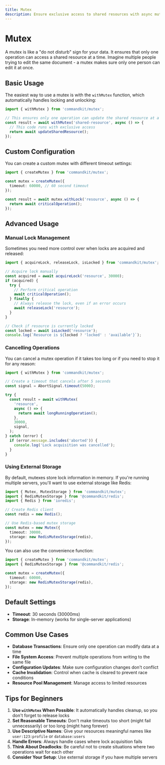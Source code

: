 ```yaml
---
title: Mutex
description: Ensure exclusive access to shared resources with async mutex locks
---
```


# Mutex

A mutex is like a "do not disturb" sign for your data. It ensures that only one operation can access a shared resource at a time. Imagine multiple people trying to edit the same document - a mutex makes sure only one person can edit it at once.

## Basic Usage

The easiest way to use a mutex is with the `withMutex` function, which automatically handles locking and unlocking:

```typescript
import { withMutex } from 'commandkit/mutex';

// This ensures only one operation can update the shared resource at a time
const result = await withMutex('shared-resource', async () => {
  // This code runs with exclusive access
  return await updateSharedResource();
});
```

## Custom Configuration

You can create a custom mutex with different timeout settings:

```typescript
import { createMutex } from 'commandkit/mutex';

const mutex = createMutex({
  timeout: 60000, // 60 second timeout
});

const result = await mutex.withLock('resource', async () => {
  return await criticalOperation();
});
```

## Advanced Usage

### Manual Lock Management

Sometimes you need more control over when locks are acquired and released:

```typescript
import { acquireLock, releaseLock, isLocked } from 'commandkit/mutex';

// Acquire lock manually
const acquired = await acquireLock('resource', 30000);
if (acquired) {
  try {
    // Perform critical operation
    await criticalOperation();
  } finally {
    // Always release the lock, even if an error occurs
    await releaseLock('resource');
  }
}

// Check if resource is currently locked
const locked = await isLocked('resource');
console.log(`Resource is ${locked ? 'locked' : 'available'}`);
```

### Cancelling Operations

You can cancel a mutex operation if it takes too long or if you need to stop it for any reason:

```typescript
import { withMutex } from 'commandkit/mutex';

// Create a timeout that cancels after 5 seconds
const signal = AbortSignal.timeout(5000);

try {
  const result = await withMutex(
    'resource',
    async () => {
      return await longRunningOperation();
    },
    30000,
    signal,
  );
} catch (error) {
  if (error.message.includes('aborted')) {
    console.log('Lock acquisition was cancelled');
  }
}
```

### Using External Storage

By default, mutexes store lock information in memory. If you're running multiple servers, you'll want to use external storage like Redis:

```typescript
import { Mutex, MutexStorage } from 'commandkit/mutex';
import { RedisMutexStorage } from '@commandkit/redis';
import { Redis } from 'ioredis';

// Create Redis client
const redis = new Redis();

// Use Redis-based mutex storage
const mutex = new Mutex({
  timeout: 30000,
  storage: new RedisMutexStorage(redis),
});
```

You can also use the convenience function:

```typescript
import { createMutex } from 'commandkit/mutex';
import { RedisMutexStorage } from '@commandkit/redis';

const mutex = createMutex({
  timeout: 60000,
  storage: new RedisMutexStorage(redis),
});
```

## Default Settings

- **Timeout**: 30 seconds (30000ms)
- **Storage**: In-memory (works for single-server applications)

## Common Use Cases

- **Database Transactions**: Ensure only one operation can modify data at a time
- **File System Access**: Prevent multiple operations from writing to the same file
- **Configuration Updates**: Make sure configuration changes don't conflict
- **Cache Invalidation**: Control when cache is cleared to prevent race conditions
- **Resource Pool Management**: Manage access to limited resources

## Tips for Beginners

1. **Use `withMutex` When Possible**: It automatically handles cleanup, so you don't forget to release locks
2. **Set Reasonable Timeouts**: Don't make timeouts too short (might fail unnecessarily) or too long (might hang forever)
3. **Use Descriptive Names**: Give your resources meaningful names like `user:123:profile` or `database:users`
4. **Handle Errors**: Always handle cases where lock acquisition fails
5. **Think About Deadlocks**: Be careful not to create situations where two operations wait for each other
6. **Consider Your Setup**: Use external storage if you have multiple servers
